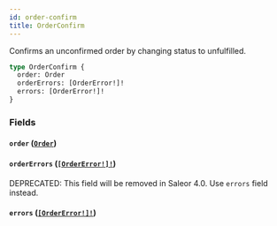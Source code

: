 ```yaml
---
id: order-confirm
title: OrderConfirm
---
```


Confirms an unconfirmed order by changing status to unfulfilled.

```graphql
type OrderConfirm {
  order: Order
  orderErrors: [OrderError!]!
  errors: [OrderError!]!
}
```

### Fields

#### `order` ([`Order`](/developer/api-reference/objects/order))

#### `orderErrors` ([`[OrderError!]!`](/developer/api-reference/objects/order-error))

<span class="badge badge--warning">DEPRECATED: This field will be removed in Saleor 4.0. Use `errors` field instead.</span>

#### `errors` ([`[OrderError!]!`](/developer/api-reference/objects/order-error))
